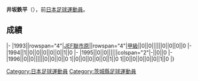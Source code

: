 {{Infobox football biography
|name=井坂鉄平
|image=
|fullname=井坂鉄平
|birth_date={{Birth date and age|1974|10|23}}
|cityofbirth=[[茨城縣|茨城縣]]
|countryofbirth=[[日本|日本]]
|position=[[後衛_(足球)|後衛]]
|currentclub=
|years=1993-1996
|clubs=[[JEF聯市原·千葉|JEF聯市原]]
|caps(goals)=
|nationalyears=
|nationalteam=
|nationalcaps(goals)=
}}
'''井坂鉄平'''（{{Bd|1974年|10月23日||}}），前[[日本|日本]][[足球|足球]][[運動員|運動員]]。

==成績==
{{Football player club statistics 1|YYN}}
{{Football player club statistics 2|JPN|YYN}}
|-
|1993||rowspan="4"|[[JEF聯市原·千葉|JEF聯市原]]||rowspan="4"|[[日本職業足球甲級聯賽|甲級]]||0||0||||||0||0||0||0
|-
|1994||1||0||0||0||0||0||1||0
|-
|1995||0||0||||||colspan="2"|-||0||0
|-
|1996||0||0||||||0||0||0||0
{{Football player club statistics 3|1|JPN}}1||0||0||0||0||0||1||0
{{Football player club statistics 5}}1||0||0||0||0||0||1||0
|}

{{Japan-footy-bio-stub}}
[[Category:日本足球運動員|Category:日本足球運動員]]
[[Category:茨城縣足球運動員|Category:茨城縣足球運動員]]